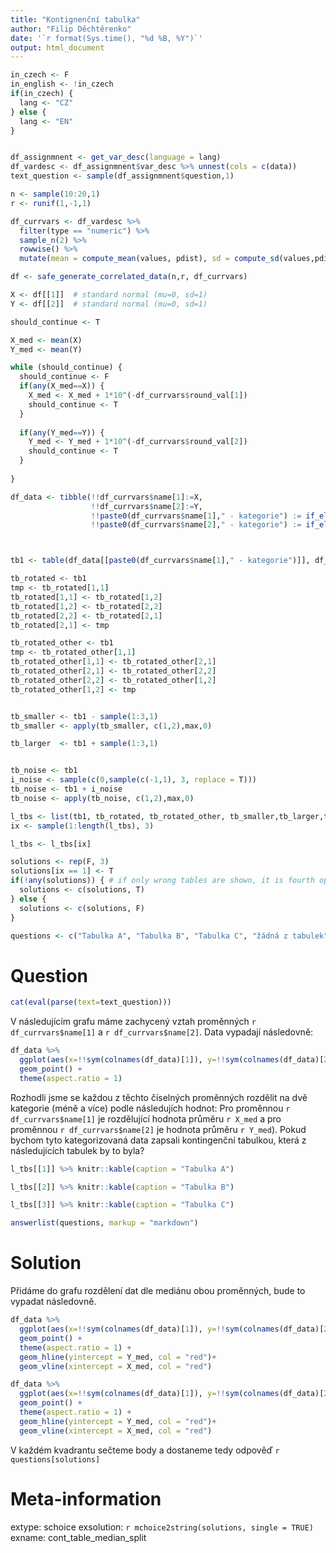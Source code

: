 ```yaml
---
title: "Kontignenční tabulka"
author: "Filip Děchtěrenko"
date: '`r format(Sys.time(), "%d %B, %Y")`'
output: html_document
---
```


```r
in_czech <- F
in_english <- !in_czech
if(in_czech) {
  lang <- "CZ"
} else {
  lang <- "EN"
}
```

```r

```

```r
df_assignmnent <- get_var_desc(language = lang)
df_vardesc <- df_assignmnent$var_desc %>% unnest(cols = c(data))
text_question <- sample(df_assignmnent$question,1)

n <- sample(10:20,1)
r <- runif(1,-1,1)

df_currvars <- df_vardesc %>% 
  filter(type == "numeric") %>% 
  sample_n(2) %>% 
  rowwise() %>% 
  mutate(mean = compute_mean(values, pdist), sd = compute_sd(values,pdist))

df <- safe_generate_correlated_data(n,r, df_currvars)

X <- df[[1]]  # standard normal (mu=0, sd=1)
Y <- df[[2]]  # standard normal (mu=0, sd=1)

should_continue <- T

X_med <- mean(X)
Y_med <- mean(Y)

while (should_continue) {
  should_continue <- F
  if(any(X_med==X)) {
    X_med <- X_med + 1*10^(-df_currvars$round_val[1])
    should_continue <- T
  } 
  
  if(any(Y_med==Y)) {
    Y_med <- Y_med + 1*10^(-df_currvars$round_val[2])
    should_continue <- T
  }   
  
}

df_data <- tibble(!!df_currvars$name[1]:=X,
                  !!df_currvars$name[2]:=Y, 
                  !!paste0(df_currvars$name[1]," - kategorie") := if_else(X < X_med, paste0(df_currvars$name[1]," - méně"), paste0(df_currvars$name[1]," - více")), 
                  !!paste0(df_currvars$name[2]," - kategorie") := if_else(Y < Y_med, paste0(df_currvars$name[2]," - méně"), paste0(df_currvars$name[2]," - více")))



tb1 <- table(df_data[[paste0(df_currvars$name[1]," - kategorie")]], df_data[[paste0(df_currvars$name[2]," - kategorie")]])

tb_rotated <- tb1
tmp <- tb_rotated[1,1]
tb_rotated[1,1] <- tb_rotated[1,2]
tb_rotated[1,2] <- tb_rotated[2,2]
tb_rotated[2,2] <- tb_rotated[2,1]
tb_rotated[2,1] <- tmp

tb_rotated_other <- tb1
tmp <- tb_rotated_other[1,1]
tb_rotated_other[1,1] <- tb_rotated_other[2,1]
tb_rotated_other[2,1] <- tb_rotated_other[2,2]
tb_rotated_other[2,2] <- tb_rotated_other[1,2]
tb_rotated_other[1,2] <- tmp


tb_smaller <- tb1 - sample(1:3,1) 
tb_smaller <- apply(tb_smaller, c(1,2),max,0)

tb_larger  <- tb1 + sample(1:3,1) 


tb_noise <- tb1
i_noise <- sample(c(0,sample(c(-1,1), 3, replace = T)))
tb_noise <- tb1 + i_noise
tb_noise <- apply(tb_noise, c(1,2),max,0)

l_tbs <- list(tb1, tb_rotated, tb_rotated_other, tb_smaller,tb_larger,tb_noise)
ix <- sample(1:length(l_tbs), 3)

l_tbs <- l_tbs[ix]

solutions <- rep(F, 3)
solutions[ix == 1] <- T
if(!any(solutions)) { # if only wrong tables are shown, it is fourth option
  solutions <- c(solutions, T)
} else {
  solutions <- c(solutions, F)
}

questions <- c("Tabulka A", "Tabulka B", "Tabulka C", "žádná z tabulek")

```

Question
========

```r
cat(eval(parse(text=text_question)))
```


V následujícím grafu máme zachycený vztah proměnných `r df_currvars$name[1]` a `r df_currvars$name[2]`.
Data vypadají následovně:

```r
df_data %>% 
  ggplot(aes(x=!!sym(colnames(df_data)[1]), y=!!sym(colnames(df_data)[2]))) +
  geom_point() + 
  theme(aspect.ratio = 1)
```

Rozhodli jsme se každou z těchto číselných proměnných rozdělit na dvě kategorie (méně a více) podle následujích hodnot: Pro proměnnou `r df_currvars$name[1]` je rozdělující hodnota průměru `r X_med` a pro proměnnou `r df_currvars$name[2]` je hodnota průměru `r Y_med`). Pokud bychom tyto kategorizovaná data zapsali kontingenční tabulkou, která z následujících tabulek by to byla?

```r
l_tbs[[1]] %>% knitr::kable(caption = "Tabulka A")
```

```r
l_tbs[[2]] %>% knitr::kable(caption = "Tabulka B")
```

```r
l_tbs[[3]] %>% knitr::kable(caption = "Tabulka C")
```

```r
answerlist(questions, markup = "markdown")
```


Solution
========
Přidáme do grafu rozdělení dat dle mediánu obou proměnných, bude to vypadat následovně.

```r
df_data %>% 
  ggplot(aes(x=!!sym(colnames(df_data)[1]), y=!!sym(colnames(df_data)[2]))) +
  geom_point() + 
  theme(aspect.ratio = 1) + 
  geom_hline(yintercept = Y_med, col = "red")+
  geom_vline(xintercept = X_med, col = "red")
```
```r
df_data %>% 
  ggplot(aes(x=!!sym(colnames(df_data)[1]), y=!!sym(colnames(df_data)[2]))) +
  geom_point() + 
  theme(aspect.ratio = 1) + 
  geom_hline(yintercept = Y_med, col = "red")+
  geom_vline(xintercept = X_med, col = "red")
```

V každém kvadrantu sečteme body a dostaneme tedy odpověď `r questions[solutions]`

Meta-information
================
extype: schoice
exsolution: `r mchoice2string(solutions, single = TRUE)`
exname: cont_table_median_split
